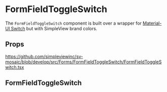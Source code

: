 
<Meta title='FormFields/FormFieldToggleSwitch/Readme' />

# FormFieldToggleSwitch

The `FormFieldToggleSwitch` component is built over a wrapper for [Material-UI Switch](https://material-ui.com/components/switches/) but with SimpleView brand colors.

## Props

https://github.com/simpleviewinc/sv-mosaic/blob/develop/src/Forms/FormFieldToggleSwitch/FormFieldToggleSwitch.tsx

## FormFieldToggleSwitch

<Preview withSource='none'>
  <stories.Playground />
</Preview>
